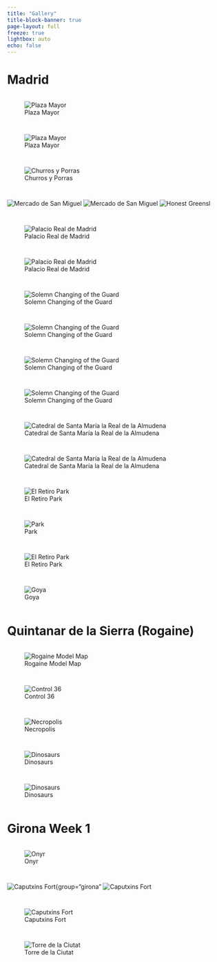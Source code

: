 ---
title: "Gallery"
title-block-banner: true
page-layout: full
freeze: true
lightbox: auto
echo: false
---

# Madrid

::: {style="display: grid; grid-template-columns: repeat(auto-fit, minmax(250px, 1fr));grid-gap: 1em;"}
![Plaza Mayor](gallery/IMG_3432.jpg){group="madrid" fig-align="center"}

![Plaza Mayor](gallery/IMG_3438.jpg){group="madrid" fig-align="center"}

![Churros y Porras](gallery/IMG_3442.jpg){group="madrid" fig-align="center"} 

![Mercado de San Miguel](gallery/IMG_3443.jpg){group="madrid" fig-align="center"} 
![Mercado de San Miguel](gallery/IMG_3444.jpg){group="madrid" fig-align="center"} 
![Honest Greensl](gallery/IMG_3466.jpg){group="madrid" fig-align="center"} 

![Palacio Real de Madrid](gallery/IMG_5291.jpg){group="madrid" fig-align="center"}

![Palacio Real de Madrid](gallery/IMG_5298.jpg){group="madrid" fig-align="center"}

![Solemn Changing of the Guard](gallery/IMG_5283.jpg){group="madrid" fig-align="center"}

![Solemn Changing of the Guard](gallery/IMG_5286.jpg){group="madrid" fig-align="center"}

![Solemn Changing of the Guard](gallery/IMG_5287.jpg){group="madrid" fig-align="center"}

![Solemn Changing of the Guard](gallery/IMG_5288.jpg){group="madrid" fig-align="center"}

![Catedral de Santa María la Real de la Almudena](gallery/IMG_5292-Pano.jpg){group="madrid" fig-align="center"} 

![Catedral de Santa María la Real de la Almudena](gallery/IMG_3455.jpg){group="madrid" fig-align="center"}

![El Retiro Park](gallery/IMG_3461.jpg){group="madrid" fig-align="center"} 

![Park](gallery/IMG_3458.jpg){group="madrid" fig-align="center"}

![El Retiro Park](gallery/IMG_3461.jpg){group="madrid" fig-align="center"} 

![Goya](gallery/IMG_3464.jpg){group="madrid" fig-align="center"}
:::

# Quintanar de la Sierra (Rogaine)

::: {style="display: grid; grid-template-columns: repeat(auto-fit, minmax(250px, 1fr));grid-gap: 1em;"}
![Rogaine Model Map](gallery/IMG_3476.jpg){group="rogaine" fig-align="center"}

![Control 36](gallery/IMG_3480.jpg){group="rogaine" fig-align="center"}

![Necropolis](gallery/IMG_3479.jpg){group="rogaine" fig-align="center"}

![Dinosaurs](gallery/IMG_3487.jpg){group="rogaine" fig-align="center"}

![Dinosaurs](gallery/IMG_3483.jpg){group="rogaine" fig-align="center"}
:::

# Girona Week 1

::: {style="display: grid; grid-template-columns: repeat(auto-fit, minmax(250px, 1fr));grid-gap: 1em;"}
![Onyr](gallery/IMG_3531.jpg){group="girona" fig-align="center"}

![Caputxins Fort](gallery/IMG_5323.jpg){group="girona" ![Caputxins Fort](gallery/IMG_5325.jpg){group="girona" fig-align="center"}

![Caputxins Fort](gallery/IMG_5326.jpg){group="girona" fig-align="center"}

![Torre de la Ciutat](gallery/IMG_5327.jpg){group="girona" fig-align="center"}
:::
